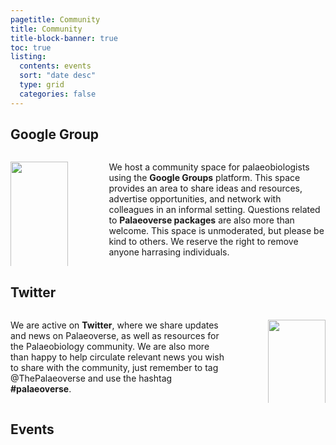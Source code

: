 ```yaml
---
pagetitle: Community
title: Community
title-block-banner: true
toc: true
listing:
  contents: events
  sort: "date desc"
  type: grid
  categories: false
---
```


## Google Group

::: columns
::: {.column width="20%"}
[![](images/google-groups.png){fig-align="left" width="100%"}](https://groups.google.com/g/palaeoverse)
:::

::: {.column width="5%"}
<!-- empty column to create gap -->
:::

::: {.column width="75%"}
::: justify
We host a community space for palaeobiologists using the <a href="https://groups.google.com/g/palaeoverse" style="text-decoration: none">**Google Groups**</a> platform. This space provides an area to share ideas and resources, advertise opportunities, and network with colleagues in an informal setting. Questions related to <a href="./package.qmd" style="text-decoration: none">**Palaeoverse packages**</a> are also more than welcome. This space is unmoderated, but please be kind to others. We reserve the right to remove anyone harrasing individuals.
:::
:::
:::

## Twitter

::: columns
::: {.column width="75%"}
::: justify
We are active on <a href="https://twitter.com/ThePalaeoverse" style="text-decoration: none">**Twitter**</a>, where we share updates and news on Palaeoverse, as well as resources for the Palaeobiology community. We are also more than happy to help circulate relevant news you wish to share with the community, just remember to tag <a href="https://twitter.com/ThePalaeoverse" style="text-decoration: none">@ThePalaeoverse</a> and use the hashtag <a href="https://twitter.com/search?q=palaeoverse&src=typed_query" style="text-decoration: none">**#palaeoverse**</a>.
:::
:::

::: {.column width="5%"}
<!-- empty column to create gap -->
:::

::: {.column width="20%"}
[![](images/twitter.png){fig-align="left" width="100%"}](https://twitter.com/ThePalaeoverse)
:::
:::

## Events
